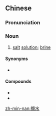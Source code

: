 {{also|盐水}}
==Chinese==
{{zh-forms|s=盐水}}

===Pronunciation===
{{zh-pron
|m=yánshuǐ
|c=jim4 seoi2
|mn=iâm-chúi
|cat=n
}}

===Noun===
{{zh-noun}}

# [[salt]] [[solution]]; [[brine]]

====Synonyms====
* {{zh-l|鹹水}}

====Compounds====
*{{zh-l|鹽水溪}}
*{{zh-l|鹽水區}}

[[zh-min-nan:鹽水]]